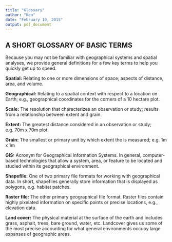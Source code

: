 ```yaml
---
title: "Glossary"
author: "Ken"
date: "February 10, 2015"
output: pdf_document
---
```


## A SHORT GLOSSARY OF BASIC TERMS
Because you may not be familiar with geographical systems and spatial analyses, we provide general definitions for a few key terms to help you quickly get up to speed.

**Spatial:** Relating to one or more dimensions of space; aspects of distance, area, and volume.

**Geographical:** Relating to a spatial context with respect to a location on Earth; e.g., geographical coordinates for the corners of a 10 hectare plot.

**Scale:** The resolution that characterizes an observation or study; results from a relationship between extent and grain.

**Extent:** The greatest distance considered in an observation or study; e.g. 70m x 70m plot

**Grain:** The smallest or primary unit by which extent the is measured; e.g. 1m x 1m

**GIS:** Acronym for Geographical Information Systems. In general, computer-based technologies that allow a system, area, or feature to be located and studied within its geographical environment.

**Shapefile:** One of two primary file formats for working with geographical data. In short, shapefiles generally store information that is displayed as polygons, e.g. habitat patches.

**Raster file:** The other primary geographical file format. Raster files contain highly pixelated information on specific points or precise locations, e.g., elevation data.

**Land cover:** The physical material at the surface of the earth and includes grass, asphalt, trees, bare ground, water, etc. Landcover gives us some of the most precise accounting for what general environments occupy large expanses of geographic areas.
